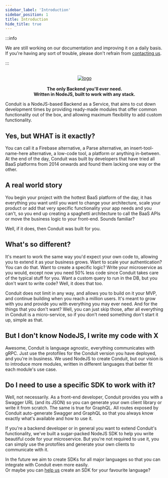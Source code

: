 ```yaml
---
sidebar_label: 'Introduction'
sidebar_position: 1
title: Introduction
hide_title: true
---
```


:::info

We are still working on our documentation and improving it on a daily basis.<br />
If you're having any sort of trouble, please don't refrain from [contacting us](https://discord.com/invite/fBqUQ23M7g).<br />

:::

<p align="center">
    <br />
    <a href="https://getconduit.dev" target="_blank"><img style={{height: "5em"}} src="https://getconduit.dev/conduitLogo.svg" alt="logo"/></a>
    <br />
    <br />
    <strong>The only Backend you'll ever need.<br />Written in NodeJS, built to work with any stack.</strong>
</p>

Conduit is a NodeJS-based Backend as a Service, that aims to cut down development times 
by providing ready-made modules that offer common functionality out of the box, and allowing 
maximum flexibility to add custom functionality.

## Yes, but WHAT is it exactly?

You can call it a Firebase alternative, a Parse alternative, an insert-tool-name-here alternative, a low-code tool, a platform or anything in-between. At the end of the day, 
Conduit was built by developers that have tried all BaaS platforms from 2014 onwards and found them lacking one way or the other.

## A real world story

You begin your project with the hottest BaaS platform of the day, it has everything you want until you want to change your architecture, 
scale your product or add that very specific functionality your app needs and you can't, so you end up creating a spaghetti architecture 
to call the BaaS APIs or move the business logic to your front-end. Sounds familiar?

Well, if it does, then Conduit was built for you.

## What's so different?

It's meant to work the same way you'd expect your own code to, allowing you to extend it as your business grows. 
Want to scale your authentication? You can do that. Want to create a specific logic? 
Write your microservice as you would, except now you need 50% less code since Conduit takes care of the typical stuff for you. 
Want a custom query to run in the DB, but you don't want to write code? Well, it does that too.

Conduit does not limit in any way, and allows you to build on it your MVP, and continue building when you reach a million users. 
It's meant to grow with you and provide you with everything you may ever need. And for the things that you don't want? Well, 
you can just skip those, after all everything in Conduit is a micro-service, so if you don't need something don't start it up, simple as that. 

## But I don't know NodeJS, I write my code with X

Awesome, Conduit is language agnostic, everything communicates with gRPC. Just use the protofiles for the Conduit version 
you have deployed, and you're in business. We used NodeJS to create Conduit, but our vision is to introduce more modules, 
written in different languages that better fit each module's use case.

## Do I need to use a specific SDK to work with it?

Well, not necessarily. As a front-end developer, Conduit provides you with a Swagger URL (and its JSON) so you can generate 
your own client library or write it from scratch. The same is true for GraphQL. All routes exposed by Conduit auto-generate 
Swagger and GraphQL so that you always know exactly what's available and how to use it.

If you're a backend developer or in general you want to extend Conduit's functionality, we've built a sugar-packed NodeJS SDK 
to help you write beautiful code for your microservice. But you're not required to use it, you 
can simply use the protofiles and generate your own clients to communicate with it.

In the future we aim to create SDKs for all major languages so that you can integrate with Conduit even more easily.<br />
Or maybe you can [help us](https://github.com/ConduitPlatform/Conduit) create an SDK for your favourite language?
